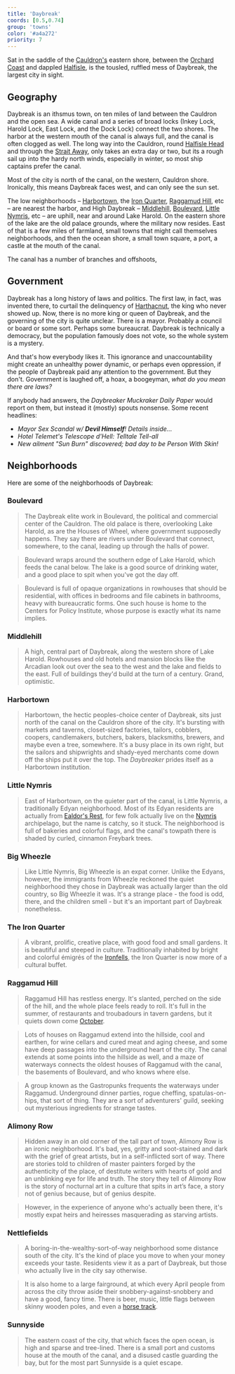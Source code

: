 ```yaml
---
title: 'Daybreak'
coords: [0.5,0.74]
group: 'towns'
color: '#a4a272'
priority: 7
---
```


Sat in the saddle of the [Cauldron's](cauldron) eastern shore, between the [Orchard Coast]() and dappled [Halfisle](), is the tousled, ruffled mess of Daybreak, the largest city in sight.

## Geography

Daybreak is an ithsmus town, on ten miles of land between the Cauldron and the open sea. A wide canal and a series of broad locks (Inkey Lock, Harold Lock, East Lock, and the Dock Lock) connect the two shores. The harbor at the western mouth of the canal is always full, and the canal is often clogged as well. The long way into the Cauldron, round [Halfisle Head](halfisle#) and through the [Strait Away](cauldron#the-strait-away), only takes an extra day or two, but its a rough sail up into the hardy north winds, especially in winter, so most ship captains prefer the canal.

Most of the city is north of the canal, on the western, Cauldron shore. Ironically, this means Daybreak faces west, and can only see the sun set. 

The low neighborhoods &ndash; [Harbortown](#), the [Iron Quarter](daybreak#the-iron-quarter), [Raggamud Hill](#), etc &ndash; are nearest the harbor, and High Daybreak &ndash; [Middlehill](#), [Boulevard](#), [Little Nymris](#), etc &ndash; are uphill, near and around Lake Harold. On the eastern shore of the lake are the old palace grounds, where the military now resides. East of that is a few miles of farmland, small towns that might call themselves neighborhoods, and then the ocean shore, a small town square, a port, a castle at the mouth of the canal. 

The canal has a number of branches and offshoots, 

## Government

Daybreak has a long history of laws and politics. The first law, in fact, was invented there, to curtail the delinquency of [Harthacnut](), the king who never showed up. Now, there is no more king or queen of Daybreak, and the governing of the city is quite unclear. There is a mayor. Probably a council or board or some sort. Perhaps some bureaucrat. Daybreak is technically a democracy, but the population famously does not vote, so the whole system is a mystery.

And that's how everybody likes it. This ignorance and unaccountability might create an unhealthy power dynamic, or perhaps even oppression, if the people of Daybreak paid any attention to the government. But they don't. Government is laughed off, a hoax, a boogeyman, _what do you mean there are laws?_

If anybody had answers, the _Daybreaker Muckraker Daily Paper_ would report on them, but instead it (mostly) spouts nonsense. Some recent headlines:
- _Mayor Sex Scandal w/ **Devil Himself**! Details inside..._
- _Hotel Telemet's Telescope d'Hell: Telltale Tell-all_
- _New ailment "Sun Burn" discovered; bad day to be Person With Skin!_

## Neighborhoods

Here are some of the neighborhoods of Daybreak:

### Boulevard

> The Daybreak elite work in Boulevard, the political and commercial center of the Cauldron. The old palace is there, overlooking Lake Harold, as are the Houses of Wheel, where government supposedly happens. They say there are rivers under Boulevard that connect, somewhere, to the canal, leading up through the halls of power.

> Boulevard wraps around the southern edge of Lake Harold, which feeds the canal below. The lake is a good source of drinking water, and a good place to spit when you've got the day off.

> Boulevard is full of opaque organizations in rowhouses that should be residential, with offices in bedrooms and file cabinets in bathrooms, heavy with bureaucratic forms. One such house is home to the Centers for Policy Institute, whose purpose is exactly what its name implies.

### Middlehill

> A high, central part of Daybreak, along the western shore of Lake Harold. Rowhouses and old hotels and mansion blocks like the Arcadian look out over the sea to the west and the lake and fields to the east. Full of buildings they'd build at the turn of a century. Grand, optimistic.

### Harbortown

> Harbortown, the hectic peoples-choice center of Daybreak, sits just north of the canal on the Cauldron shore of the city. It's bursting with markets and taverns, closet-sized factories, tailors, cobblers, coopers, candlemakers, butchers, bakers, blacksmiths, brewers, and maybe even a tree, somewhere. It's a busy place in its own right, but the sailors and shipwrights and shady-eyed merchants come down off the ships put it over the top. The _Daybreaker_ prides itself as a Harbortown institution.

### Little Nymris

> East of Harbortown, on the quieter part of the canal, is Little Nymris, a traditionally Edyan neighborhood. Most of its Edyan residents are actually from [Ealdor's Rest](ealdorsrest), for few folk actually live on the [Nymris]() archipelago, but the name is catchy, so it stuck. The neighborhood is full of bakeries and colorful flags, and the canal's towpath there is shaded by curled, cinnamon Freybark trees.

### Big Wheezle

> Like Little Nymris, Big Wheezle is an expat corner. Unlike the Edyans, however, the immigrants from Wheezle reckoned the quiet neighborhood they chose in Daybreak was actually larger than the old country, so Big Wheezle it was. It's a strange place - the food is odd, there, and the children smell - but it's an important part of Daybreak nonetheless.

### The Iron Quarter

> A vibrant, prolific, creative place, with good food and small gardens. It is beautiful and steeped in culture. Traditionally inhabited by bright and colorful émigrés of the [Ironfells](), the Iron Quarter is now more of a cultural buffet.

### Raggamud Hill

> Raggamud Hill has restless energy. It's slanted, perched on the side of the hill, and the whole place feels ready to roll. It's full in the summer, of restaurants and troubadours in tavern gardens, but it quiets down come [October](tide#octobering).

> Lots of houses on Raggamud extend into the hillside, cool and earthen, for wine cellars and cured meat and aging cheese, and some have deep passages into the underground heart of the city. The canal extends at some points into the hillside as well, and a maze of waterways connects the oldest houses of Raggamud with the canal, the basements of Boulevard, and who knows where else.

> A group known as the Gastropunks frequents the waterways under Raggamud. Underground dinner parties, rogue cheffing, spatulas-on-hips, that sort of thing. They are a sort of adventurers' guild, seeking out mysterious ingredients for strange tastes.

### Alimony Row

> Hidden away in an old corner of the tall part of town, Alimony Row is an ironic neighborhood. It's bad, yes, gritty and soot-stained and dark with the grief of great artists, but in a self-inflicted sort of way. There are stories told to children of master painters forged by the authenticity of the place, of destitute writers with hearts of gold and an unblinking eye for life and truth. The story they tell of Alimony Row is the story of nocturnal art in a culture that spits in art’s face, a story not of genius because, but of genius despite.

> However, in the experience of anyone who's actually been there, it's mostly expat heirs and heiresses masquerading as starving artists.

### Nettlefields

> A boring-in-the-wealthy-sort-of-way neighborhood some distance south of the city. It's the kind of place you move to when your money exceeds your taste. Residents view it as a part of Daybreak, but those who actually live in the city say otherwise.

> It is also home to a large fairground, at which every April people from across the city throw aside their snobbery-against-snobbery and have a good, fancy time. There is beer, music, little flags between skinny wooden poles, and even a [horse track](brothertobadbugs).

### Sunnyside

> The eastern coast of the city, that which faces the open ocean, is high and sparse and tree-lined. There is a small port and customs house at the mouth of the canal, and a disused castle guarding the bay, but for the most part Sunnyside is a quiet escape.
